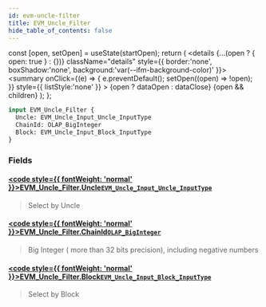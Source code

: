 ```yaml
---
id: evm-uncle-filter
title: EVM_Uncle_Filter
hide_table_of_contents: false
---
```







  const [open, setOpen] = useState(startOpen);
  return (
    <details {...(open ? { open: true } : {})} className="details" style={{ border:'none', boxShadow:'none', background:'var(--ifm-background-color)' }}>
      <summary
        onClick={(e) => {
          e.preventDefault();
          setOpen((open) => !open);
        }}
        style={{ listStyle:'none' }}
      >
      {open ? dataOpen : dataClose}
      </summary>
      {open && children}
    </details>
  );
};













```graphql
input EVM_Uncle_Filter {
  Uncle: EVM_Uncle_Input_Uncle_InputType
  ChainId: OLAP_BigInteger
  Block: EVM_Uncle_Input_Block_InputType
}
```




### Fields

#### [<code style={{ fontWeight: 'normal' }}>EVM_Uncle_Filter.<b>Uncle</b></code>](#)<Bullet />[`EVM_Uncle_Input_Uncle_InputType`](/docs/graphql-reference/inputs/evm-uncle-input-uncle-input-type) <Badge class="badge badge--secondary" text="input"/> 
> 
> 
> Select by Uncle
> 

#### [<code style={{ fontWeight: 'normal' }}>EVM_Uncle_Filter.<b>ChainId</b></code>](#)<Bullet />[`OLAP_BigInteger`](/docs/graphql-reference/inputs/olap-big-integer) <Badge class="badge badge--secondary" text="input"/> 
> 
> 
> Big Integer ( more than 32 bits precision), including negative numbers
> 

#### [<code style={{ fontWeight: 'normal' }}>EVM_Uncle_Filter.<b>Block</b></code>](#)<Bullet />[`EVM_Uncle_Input_Block_InputType`](/docs/graphql-reference/inputs/evm-uncle-input-block-input-type) <Badge class="badge badge--secondary" text="input"/> 
> 
> 
> Select by Block
> 



